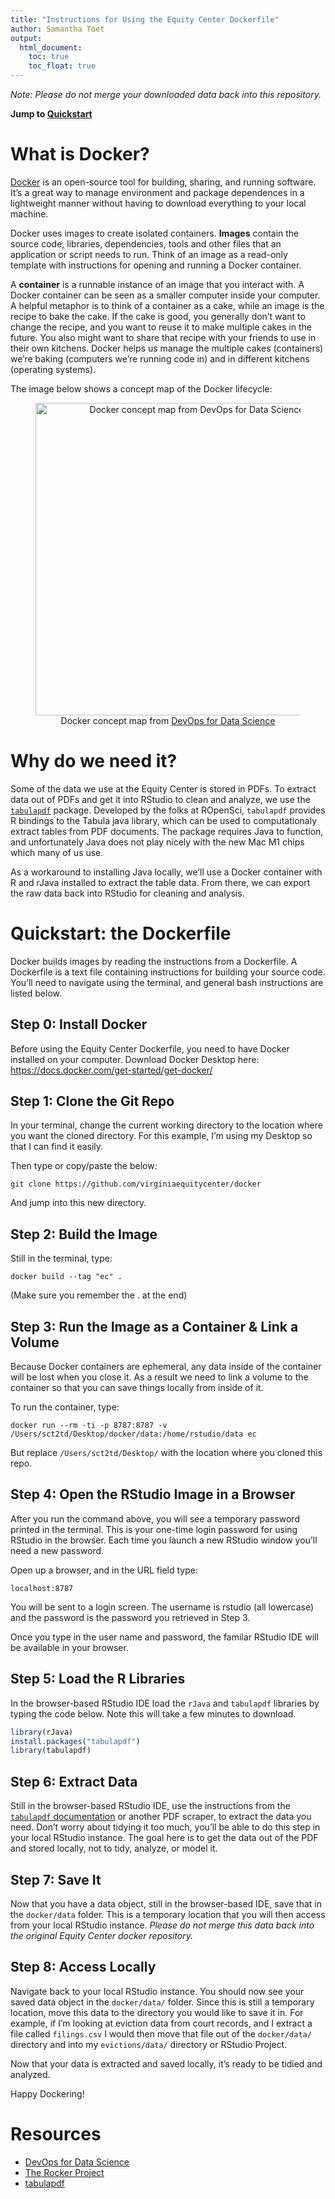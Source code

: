 ```yaml
---
title: "Instructions for Using the Equity Center Dockerfile"
author: Samantha Toet 
output: 
  html_document:
    toc: true
    toc_float: true
---
```


*Note: Please do not merge your downloaded data back into this repository.*

**Jump to [Quickstart](#quickstart)**

# What is Docker?

[Docker](https://docs.docker.com/desktop/) is an open-source tool for building, sharing, and running software. It's a great way to manage environment and package dependences in a lightweight manner without having to download everything to your local machine.

Docker uses images to create isolated containers. **Images** contain the source code, libraries, dependencies, tools and other files that an application or script needs to run. Think of an image as a read-only template with instructions for opening and running a Docker container.

A **container** is a runnable instance of an image that you interact with. A Docker container can be seen as a smaller computer inside your computer. A helpful metaphor is to think of a container as a cake, while an image is the recipe to bake the cake. If the cake is good, you generally don't want to change the recipe, and you want to reuse it to make multiple cakes in the future. You also might want to share that recipe with your friends to use in their own kitchens. Docker helps us manage the multiple cakes (containers) we're baking (computers we're running code in) and in different kitchens (operating systems).

The image below shows a concept map of the Docker lifecycle:

<center>

![Docker concept map from <a href="https://do4ds.com/">DevOps for Data Science</a>](https://do4ds.com/chapters/sec1/images/docker-lifecycle.png){width="500"}

</center>

# Why do we need it?

Some of the data we use at the Equity Center is stored in PDFs. To extract data out of PDFs and get it into RStudio to clean and analyze, we use the [`tabulapdf`](https://docs.ropensci.org/tabulapdf/ "tabulapdf") package. Developed by the folks at ROpenSci, `tabulapdf` provides R bindings to the Tabula java library, which can be used to computationaly extract tables from PDF documents. The package requires Java to function, and unfortunately Java does not play nicely with the new Mac M1 chips which many of us use.

As a workaround to installing Java locally, we'll use a Docker container with R and rJava installed to extract the table data. From there, we can export the raw data back into RStudio for cleaning and analysis.

# Quickstart: the Dockerfile {#quickstart}

Docker builds images by reading the instructions from a Dockerfile. A Dockerfile is a text file containing instructions for building your source code. You'll need to navigate using the terminal, and general bash instructions are listed below.

## Step 0: Install Docker

Before using the Equity Center Dockerfile, you need to have Docker installed on your computer. Download Docker Desktop here: <https://docs.docker.com/get-started/get-docker/>

## Step 1: Clone the Git Repo

In your terminal, change the current working directory to the location where you want the cloned directory. For this example, I'm using my Desktop so that I can find it easily.

Then type or copy/paste the below:

`git clone https://github.com/virginiaequitycenter/docker`

And jump into this new directory. 

## Step 2: Build the Image

Still in the terminal, type:

`docker build --tag "ec" .`

(Make sure you remember the . at the end)

## Step 3: Run the Image as a Container & Link a Volume 

Because Docker containers are ephemeral, any data inside of the container will be lost when you close it. As a result we need to link a volume to the container so that you can save things locally from inside of it.

To run the container, type:

`docker run --rm -ti -p 8787:8787 -v /Users/sct2td/Desktop/docker/data:/home/rstudio/data ec`

But replace `/Users/sct2td/Desktop/` with the location where you cloned this repo. 

## Step 4: Open the RStudio Image in a Browser 

After you run the command above, you will see a temporary password printed in the terminal. This is your one-time login password for using RStudio in the browser. Each time you launch a new RStudio window you'll need a new password. 

Open up a browser, and in the URL field type:

`localhost:8787`

You will be sent to a login screen. The username is rstudio (all lowercase) and the password is the password you retrieved in Step 3. 

Once you type in the user name and password, the familar RStudio IDE will be available in your browser. 

## Step 5: Load the R Libraries

In the browser-based RStudio IDE load the `rJava` and `tabulapdf` libraries by typing the code below. Note this will take a few minutes to download.

```r
library(rJava)
install.packages("tabulapdf")
library(tabulapdf)
```

## Step 6: Extract Data

Still in the browser-based RStudio IDE, use the instructions from the [`tabulapdf` documentation](https://docs.ropensci.org/tabulapdf/articles/tabulapdf.html) or another PDF scraper, to extract the data you need. Don't worry about tidying it too much, you'll be able to do this step in your local RStudio instance. The goal here is to get the data out of the PDF and stored locally, not to tidy, analyze, or model it. 

## Step 7: Save It 

Now that you have a data object, still in the browser-based IDE, save that in the `docker/data` folder. This is a temporary location that you will then access from your local RStudio instance. *Please do not merge this data back into the original Equity Center docker repository.*

## Step 8: Access Locally 

Navigate back to your local RStudio instance. You should now see your saved data object in the `docker/data/` folder. Since this is still a temporary location, move this data to the directory you would like to save it in. For example, if I'm looking at eviction data from court records, and I extract a file called `filings.csv` I would then move that file out of the `docker/data/` directory and into my `evictions/data/` directory or RStudio Project. 

Now that your data is extracted and saved locally, it's ready to be tidied and analyzed. 

Happy Dockering! 

# Resources 

- [DevOps for Data Science](https://do4ds.com/)
- [The Rocker Project](https://rocker-project.org/)
- [tabulapdf](https://docs.ropensci.org/tabulapdf/)

